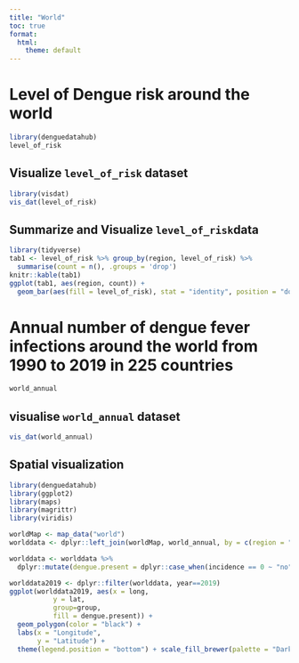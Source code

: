 ```yaml
---
title: "World"
toc: true
format:
  html:
    theme: default
---
```


<!-- Google tag (gtag.js) -->
<script async src="https://www.googletagmanager.com/gtag/js?id=G-MMF7S9CQZW"></script>
<script>
  window.dataLayer = window.dataLayer || [];
  function gtag(){dataLayer.push(arguments);}
  gtag('js', new Date());

  gtag('config', 'G-MMF7S9CQZW');
</script>

# Level of Dengue risk around the world


```r
library(denguedatahub)
level_of_risk

```

## Visualize `level_of_risk` dataset

```r
library(visdat)
vis_dat(level_of_risk) 
```

## Summarize and Visualize `level_of_risk`data

```r
library(tidyverse)
tab1 <- level_of_risk %>% group_by(region, level_of_risk) %>%
  summarise(count = n(), .groups = 'drop') 
knitr::kable(tab1)
ggplot(tab1, aes(region, count)) + 
  geom_bar(aes(fill = level_of_risk), stat = "identity", position = "dodge") + theme(legend.position = "bottom") + xlab("Region") + ylab("Number of countries") + scale_fill_brewer(palette = "Dark2")
```

# Annual number of dengue fever infections around the world from 1990 to 2019 in 225 countries

```r
world_annual
```

## visualise  `world_annual` dataset

```r
vis_dat(world_annual) 
```

## Spatial visualization

```r
library(denguedatahub)
library(ggplot2)
library(maps)
library(magrittr)
library(viridis)

worldMap <- map_data("world")
worlddata <- dplyr::left_join(worldMap, world_annual, by = c(region = "entity"))

worlddata <- worlddata %>%
  dplyr::mutate(dengue.present = dplyr::case_when(incidence == 0 ~ "no", incidence!=0 ~ "yes", incidence == NA ~ "NA"))

worlddata2019 <- dplyr::filter(worlddata, year==2019)
ggplot(worlddata2019, aes(x = long,
           y = lat,
           group=group,
           fill = dengue.present)) +
  geom_polygon(color = "black") +
  labs(x = "Longitude",
       y = "Latitude") +
  theme(legend.position = "bottom") + scale_fill_brewer(palette = "Dark2")

```